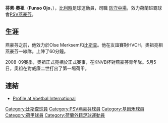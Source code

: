{{Infobox Football biography 2
| playername           = 奧祖
| image                = [[File:Funso-ojo-1312797765.jpg|240px]]
| fullname             = Funso Ojo
| dateofbirth          = {{birth date and age|1991|08|28}}
| cityofbirth          =  [[安德衛普|安德衛普]]
| countryofbirth       = [[比利時|比利時]]
| height               = {{height|m=1.77}}
| position             = [[防守中場|防守中場]]
| currentclub          = [[PSV燕豪芬|PSV燕豪芬]]
| clubnumber           = 36
| youthyears1          = <br><br>2004-2008
| youthclubs1          = Olse Merksem<br>[[熱米納爾比爾肖特|比斯查]]<br>[[PSV燕豪芬|PSV燕豪芬]]
| years = 2008-
| clubs = [[PSV燕豪芬|PSV燕豪芬]]
| caps(goals) = {{0}}1 {{0}}(0)
| nationalyears       = 
| nationalteam        =  
| nationalcaps(goals) =  
| medaltemplates       = 
| pcupdate             = March 21, 2009
| ntupdate             = June 29, 2009
}}

'''芬素·奧祖'''（'''Funso Ojo'''，{{bd|1991年|08月28日|catIDx=Funso Ojo}}），[[比利時|比利時]]足球運動員，司職 [[防守中場|防守中場]]，效力荷蘭班霸球會[[PSV燕豪芬|PSV燕豪芬]]。

==生涯==

燕豪芬之前，他效力於Olse Merksem和[[熱米納爾比爾肖特|比斯查]]。他在友誼賽對HVCH，奧祖亮相燕豪芬一線隊。上陣了60分鐘。

2008-09賽季，奧祖正式亮相於正式賽事，在KNVB杯對燕豪芬青年隊。5月5日，奧祖在對威廉二世打出了第一場荷甲。

==連結==
*{{nl icon}} [http://www.vi.nl/Spelers/Speler.htm?dbid=59003&typeofpage=84137 Profile at Voetbal International] {{Wayback|url=http://www.vi.nl/Spelers/Speler.htm?dbid=59003&typeofpage=84137 |date=20091101100306 }}

{{DEFAULTSORT:Ojo, Funso}}

[[Category:比斯查球員|Category:比斯查球員]]
[[Category:PSV燕豪芬球員|Category:PSV燕豪芬球員]]
[[Category:基爾禾球員|Category:基爾禾球員]]
[[Category:荷甲球員|Category:荷甲球員]]
[[Category:荷蘭外籍足球運動員|Category:荷蘭外籍足球運動員]]